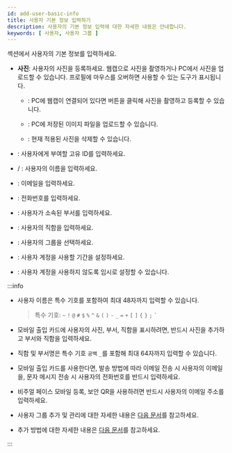 ```yaml
---
id: add-user-basic-info
title: 사용자 기본 정보 입력하기
description: 사용자의 기본 정보 입력에 대한 자세한 내용은 안내합니다.
keywords: [ 사용자, 사용자 그룹 ]
---
```


<Cmd sid='team.user.information' /> 섹션에서 사용자의 기본 정보를 입력하세요.

* **사진**: 사용자의 사진을 등록하세요. 웹캡으로 사진을 촬영하거나 PC에서 사진을 업로드할 수 있습니다. 프로필에 마우스를 오버하면 사용할 수 있는 도구가 표시됩니다.

  * <IcCamera/>: PC에 웹캡이 연결되어 있다면 버튼을 클릭해 사진을 촬영하고 등록할 수 있습니다.

  * <IcUpload/>: PC에 저장된 이미지 파일을 업로드할 수 있습니다.

  * <IcTrash/>: 현재 적용된 사진을 삭제할 수 있습니다.

* <Cmd sid='team.user.table.id' />: 사용자에게 부여할 고유 ID를 입력하세요.

* <Cmd sid='team.user.table.firstName' /> / <Cmd sid='team.user.table.lastName' />: 사용자의 이름을 입력하세요.

* <Cmd sid='team.user.table.email' />: 이메일을 입력하세요.

* <Cmd sid='team.user.table.phone' />: 전화번호를 입력하세요.

* <Cmd sid='team.user.table.department' />: 사용자가 소속된 부서를 입력하세요.

* <Cmd sid='team.user.table.title' />: 사용자의 직함을 입력하세요.

* <Cmd sid='team.user.table.group' />: 사용자의 그룹을 선택하세요.

* <Cmd sid='team.user.table.period' />: 사용자 계정을 사용할 기간을 설정하세요.

* <Cmd sid='team.user.table.status' />: 사용자 계정을 사용하지 않도록 임시로 설정할 수 있습니다.

:::info

* 사용자 이름은 특수 기호를 포함하여 최대 48자까지 입력할 수 있습니다.

  > 특수 기호: `~` `!` `@` `#` `$` `%` `^` `&` `(` `)` `-` `_` `=` `+` `[` `]` `{` `}` `;` <code>\`</code>

* 모바일 출입 카드에 사용자의 사진, 부서, 직함을 표시하려면, 반드시 사진을 추가하고 부서와 직함을 입력하세요.

* 직함 및 부서명은 특수 기호 `공백` `_`를 포함해 최대 64자까지 입력할 수 있습니다.

* 모바일 출입 카드를 사용한다면, 발송 방법에 따라 이메일 전송 시 사용자의 이메일을, 문자 메시지 전송 시 사용자의 전화번호를 반드시 입력하세요.

* 비주얼 페이스 모바일 등록, 보안 QR을 사용하려면 반드시 사용자의 이메일 주소를 입력하세요.

* 사용자 그룹 추가 및 관리에 대한 자세한 내용은 [다음 문서](#)를 참고하세요.

* <Cmd sid='team.userTemplate.table.customField' /> 추가 방법에 대한 자세한 내용은 [다음 문서](#)를 참고하세요.

:::
